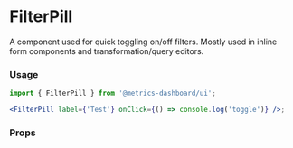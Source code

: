 
# FilterPill

A component used for quick toggling on/off filters. Mostly used in inline form components and transformation/query editors.

### Usage

```jsx
import { FilterPill } from '@metrics-dashboard/ui';

<FilterPill label={'Test'} onClick={() => console.log('toggle')} />;
```

### Props

<ArgTypes of={FilterPill} />
